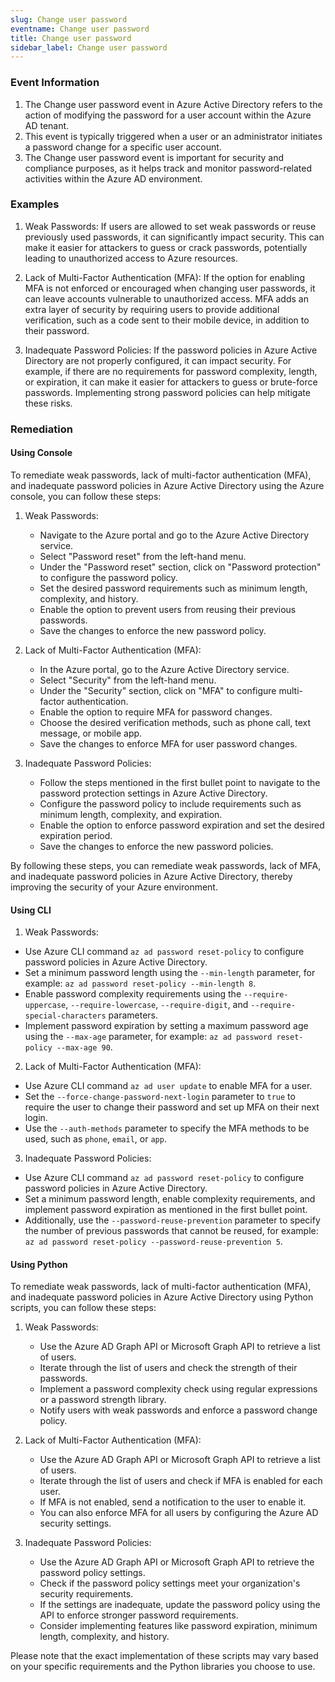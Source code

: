 ```yaml
--- 
slug: Change user password
eventname: Change user password
title: Change user password
sidebar_label: Change user password
---
```

                       
### Event Information

1. The Change user password event in Azure Active Directory refers to the action of modifying the password for a user account within the Azure AD tenant.
2. This event is typically triggered when a user or an administrator initiates a password change for a specific user account.
3. The Change user password event is important for security and compliance purposes, as it helps track and monitor password-related activities within the Azure AD environment.


### Examples

1. Weak Passwords: If users are allowed to set weak passwords or reuse previously used passwords, it can significantly impact security. This can make it easier for attackers to guess or crack passwords, potentially leading to unauthorized access to Azure resources.

2. Lack of Multi-Factor Authentication (MFA): If the option for enabling MFA is not enforced or encouraged when changing user passwords, it can leave accounts vulnerable to unauthorized access. MFA adds an extra layer of security by requiring users to provide additional verification, such as a code sent to their mobile device, in addition to their password.

3. Inadequate Password Policies: If the password policies in Azure Active Directory are not properly configured, it can impact security. For example, if there are no requirements for password complexity, length, or expiration, it can make it easier for attackers to guess or brute-force passwords. Implementing strong password policies can help mitigate these risks.

### Remediation

#### Using Console

To remediate weak passwords, lack of multi-factor authentication (MFA), and inadequate password policies in Azure Active Directory using the Azure console, you can follow these steps:

1. Weak Passwords:
   - Navigate to the Azure portal and go to the Azure Active Directory service.
   - Select "Password reset" from the left-hand menu.
   - Under the "Password reset" section, click on "Password protection" to configure the password policy.
   - Set the desired password requirements such as minimum length, complexity, and history.
   - Enable the option to prevent users from reusing their previous passwords.
   - Save the changes to enforce the new password policy.

2. Lack of Multi-Factor Authentication (MFA):
   - In the Azure portal, go to the Azure Active Directory service.
   - Select "Security" from the left-hand menu.
   - Under the "Security" section, click on "MFA" to configure multi-factor authentication.
   - Enable the option to require MFA for password changes.
   - Choose the desired verification methods, such as phone call, text message, or mobile app.
   - Save the changes to enforce MFA for user password changes.

3. Inadequate Password Policies:
   - Follow the steps mentioned in the first bullet point to navigate to the password protection settings in Azure Active Directory.
   - Configure the password policy to include requirements such as minimum length, complexity, and expiration.
   - Enable the option to enforce password expiration and set the desired expiration period.
   - Save the changes to enforce the new password policies.

By following these steps, you can remediate weak passwords, lack of MFA, and inadequate password policies in Azure Active Directory, thereby improving the security of your Azure environment.

#### Using CLI

1. Weak Passwords:
- Use Azure CLI command `az ad password reset-policy` to configure password policies in Azure Active Directory.
- Set a minimum password length using the `--min-length` parameter, for example: `az ad password reset-policy --min-length 8`.
- Enable password complexity requirements using the `--require-uppercase`, `--require-lowercase`, `--require-digit`, and `--require-special-characters` parameters.
- Implement password expiration by setting a maximum password age using the `--max-age` parameter, for example: `az ad password reset-policy --max-age 90`.

2. Lack of Multi-Factor Authentication (MFA):
- Use Azure CLI command `az ad user update` to enable MFA for a user.
- Set the `--force-change-password-next-login` parameter to `true` to require the user to change their password and set up MFA on their next login.
- Use the `--auth-methods` parameter to specify the MFA methods to be used, such as `phone`, `email`, or `app`.

3. Inadequate Password Policies:
- Use Azure CLI command `az ad password reset-policy` to configure password policies in Azure Active Directory.
- Set a minimum password length, enable complexity requirements, and implement password expiration as mentioned in the first bullet point.
- Additionally, use the `--password-reuse-prevention` parameter to specify the number of previous passwords that cannot be reused, for example: `az ad password reset-policy --password-reuse-prevention 5`.

#### Using Python

To remediate weak passwords, lack of multi-factor authentication (MFA), and inadequate password policies in Azure Active Directory using Python scripts, you can follow these steps:

1. Weak Passwords:
   - Use the Azure AD Graph API or Microsoft Graph API to retrieve a list of users.
   - Iterate through the list of users and check the strength of their passwords.
   - Implement a password complexity check using regular expressions or a password strength library.
   - Notify users with weak passwords and enforce a password change policy.

2. Lack of Multi-Factor Authentication (MFA):
   - Use the Azure AD Graph API or Microsoft Graph API to retrieve a list of users.
   - Iterate through the list of users and check if MFA is enabled for each user.
   - If MFA is not enabled, send a notification to the user to enable it.
   - You can also enforce MFA for all users by configuring the Azure AD security settings.

3. Inadequate Password Policies:
   - Use the Azure AD Graph API or Microsoft Graph API to retrieve the password policy settings.
   - Check if the password policy settings meet your organization's security requirements.
   - If the settings are inadequate, update the password policy using the API to enforce stronger password requirements.
   - Consider implementing features like password expiration, minimum length, complexity, and history.

Please note that the exact implementation of these scripts may vary based on your specific requirements and the Python libraries you choose to use.


 